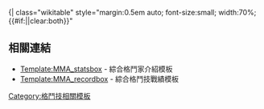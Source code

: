 <includeonly>{| class="wikitable" style="margin:0.5em auto; font-size:small; width:70%; {{#if:{{{noclear|}}}||clear:both}}"</includeonly><noinclude>

==相關連結==
*[[Template:MMA_statsbox]] - 綜合格鬥家介紹模板
*[[Template:MMA_recordbox]] - 綜合格鬥技戰績模板


[[Category:格鬥技相關模板]]